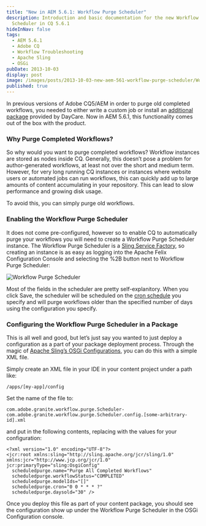 ```yaml
---
title: "New in AEM 5.6.1: Workflow Purge Scheduler"
description: Introduction and basic documentation for the new Workflow Purge
  Scheduler in CQ 5.6.1
hideInNav: false
tags:
  - AEM 5.6.1
  - Adobe CQ
  - Workflow Troubleshooting
  - Apache Sling
  - OSGi
pubDate: 2013-10-03
display: post
image: /images/posts/2013-10-03-new-aem-561-workflow-purge-scheduler/Workflow-Purge-Scheduler.png
published: true
---
```


In previous versions of Adobe CQ5/AEM in order to purge old completed workflows, you needed to either write a custom job or install an [additional package](http://helpx.adobe.com/cq/kb/howtopurgewf.html) provided by DayCare. Now in AEM 5.6.1, this functionality comes out of the box with the product.

### Why Purge Completed Workflows?

So why would you want to purge completed workflows? Workflow instances are stored as nodes inside CQ. Generally, this doesn’t pose a problem for author-generated workflows, at least not over the short and medium term. However, for very long running CQ instances or instances where website users or automated jobs can run workflows, this can quickly add up to large amounts of content accumulating in your repository. This can lead to slow performance and growing disk usage.

To avoid this, you can simply purge old workflows.

### Enabling the Workflow Purge Scheduler

It does not come pre-configured, however so to enable CQ to automatically purge your workflows you will need to create a Workflow Purge Scheduler instance. The Workflow Purge Scheduler is a [Sling Service Factory](/posts/2013/08/27/service-boss-level-service-factories), so creating an instance is as easy as logging into the Apache Felix Configuration Console and selecting the %2B button next to Workflow Purge Scheduler:

![Workflow Purge Scheduler](/images/posts/2013-10-03-new-aem-561-workflow-purge-scheduler/Workflow-Purge-Scheduler.png)

Most of the fields in the scheduler are pretty self-explanitory. When you click Save, the scheduler will be scheduled on the [cron schedule](http://quartz-scheduler.org/documentation/quartz-1.x/tutorials/crontrigger) you specify and will purge workflows older than the specified number of days using the configuration you specify.

### Configuring the Workflow Purge Scheduler in a Package

This is all well and good, but let’s just say you wanted to just deploy a configuration as a part of your package deployment process. Through the magic of [Apache Sling’s OSGi Configurations](http://dev.day.com/docs/en/cq/current/deploying/configuring%5Fosgi.html#OSGi%20Configuration%20in%20the%20Repository), you can do this with a simple XML file.

Simply create an XML file in your IDE in your content project under a path like:

`/apps/[my-app]/config`

Set the name of the file to:

`com.adobe.granite.workflow.purge.Scheduler-com.adobe.granite.workflow.purge.Scheduler.config.[some-arbitrary-id].xml`

and put in the following contents, replacing with the values for your configuration:

```
<?xml version="1.0" encoding="UTF-8"?>
<jcr:root xmlns:sling="http://sling.apache.org/jcr/sling/1.0" xmlns:jcr="http://www.jcp.org/jcr/1.0" jcr:primaryType="sling:OsgiConfig"
  scheduledpurge.name="Purge All Completed Workflows"
  scheduledpurge.workflowStatus="COMPLETED"
  scheduledpurge.modelIds="[]"
  scheduledpurge.cron="0 0 * * * ?"
  scheduledpurge.daysold="30" />

```

Once you deploy this file as part of your content package, you should see the configuration show up under the Workflow Purge Scheduler in the OSGi Configuration console.
